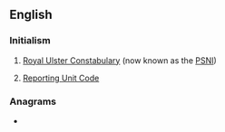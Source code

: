 {{also|rực|ruc}}
==English==

===Initialism===
{{en-initialism}}
# [[w:Royal Ulster Constabulary|Royal Ulster Constabulary]] (now known as the [[PSNI]])
# {{lb|en|military|US}} [[Reporting Unit Code]]

===Anagrams===
* {{anagrams|en|Cru|cru|cur}}